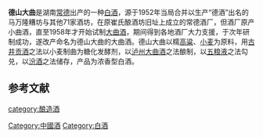 {{Unreferenced|time=2021-06-06T14:47:34+00:00}}
{{Distinguish|德惠大曲}}
{{中国非物质文化遗产 
| 级别 = 省
|名称 = 德山酒古法酿造技艺
|子项 =
|图片 = 
|申报地区或单位 = [[武陵区|武陵区]]
|序号 = 
|编号项目 = 
|登录时间 = 2012年
|备注 = 第三批市级非遗项目
|分类 = 传统技艺
|省区市 = 常德市
}}
'''德山大曲'''是湖南[[常德|常德]]出产的一种[[中国烧酒|白酒]]，源于1952年当局合并以生产“德酒”出名的马万隆糟坊与其他71家酒坊，在原崔氏酿酒坊旧址上成立的常德酒厂，但酒厂原产小曲酒，直至1958年才开始试制[[大曲酒|大曲酒]]，期间得到各地酒厂大力支援，于次年研制成功，遂改产命名为德山大曲的大曲酒。德山大曲以糯[[高粱|高粱]]、[[小麦|小麦]]为原料，用[[古井贡酒|古井贡酒]]之法以小麦制曲为糖化发酵剂，以[[泸州大曲酒|泸州大曲酒]]之法酿制，以[[五粮液|五粮液]]之法勾兑，以[[汾酒|汾酒]]之法储存，产品为浓香型白酒。

==参考文献==
{{reflist}}
{{饮料小作品}}
{{中華酒文化}}

[[category:酿造酒|category:酿造酒]]
[[Category:中國酒|Category:中國酒]]
[[Category:白酒|Category:白酒]]